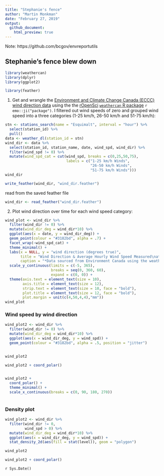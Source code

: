```yaml
---
title: "Stephanie's fence"
author: "Martin Monkman"
date: "February 27, 2019"
output:
  github_document:
    html_preview: true
---
```


<!-- 
This file is licensed with the Creative Commons Attribution 4.0 International License.
-->

Note: https://github.com/bcgov/envreportutils

## Stephanie's fence blew down


```r
library(weathercan)
library(dplyr)
library(ggplot2)

library(feather)

```


(1) Get and wrangle the [Environment and Climate Change Canada (ECCC)](http://climate.weather.gc.ca/historical_data/search_historic_data_e.html) [wind direction data](http://climate.weather.gc.ca/glossary_e.html#windSpd) using the the [rOpenSci](https://ropensci.org/) [`weathercan` R package](http://ropensci.github.io/weathercan/) `r emo::ji("package")`. I filtered out wind speeds of zero and grouped wind speed into a three categories (1-25 km/h, 26-50 km/h and 51-75 km/h):

```r

stn <- stations_search(name = "Esquimalt", interval = "hour") %>% 
  select(station_id) %>% 
  pull()
data <- weather_dl(station_id = stn)
wind_dir <- data %>% 
  select(station_id, station_name, date, wind_spd, wind_dir) %>% 
  filter(wind_spd != 0) %>% 
  mutate(wind_spd_cat = cut(wind_spd, breaks = c(0,25,50,75),
                            labels = c("1-25 km/h Winds",
                                       "26-50 km/h Winds",
                                       "51-75 km/h Winds")))
wind_dir

write_feather(wind_dir, "wind_dir.feather")
```


read from the saved feather file

```r
wind_dir <- read_feather("wind_dir.feather")
```


(2) Plot wind direction over time for each wind speed category:

```r
wind_plot <- wind_dir %>% 
  filter(wind_dir != 0) %>% 
  mutate(wind_dir_deg = wind_dir*10) %>% 
  ggplot(aes(x = date, y = wind_dir_deg)) +
  geom_point(colour = "#3182bd", alpha = .7) +
  facet_wrap(~wind_spd_cat) +
  theme_minimal() +
  labs(x = NULL, y = "wind direction (degrees true)",
       title = "Wind Direction & Average Hourly Wind Speed Measured\nat Esquimalt Harbour (1994-2019)",
       caption = "*Data sourced from Environment Canada using the weathercan R package") +
  scale_y_continuous(limits = c(-5, 365),
                     breaks = seq(0, 360, 60),
                     expand = c(0, 0)) +
  theme(axis.text = element_text(size = 10),
        axis.title = element_text(size = 12),
        strip.text = element_text(size = 10, face = "bold"),
        plot.title = element_text(size = 12, face = "bold"),
        plot.margin = unit(c(4,50,4,4),"mm"))
wind_plot
```

### Wind speed by wind direction


```r

wind_plot2 <- wind_dir %>% 
  filter(wind_dir != 0) %>% 
  mutate(wind_dir_deg = wind_dir*10) %>% 
  ggplot(aes(x = wind_dir_deg, y = wind_spd)) +
  geom_point(colour = "#3182bd", alpha = .5, position = "jitter") 
  

wind_plot2

```


```r

wind_plot2 + coord_polar()
  


```



```r

wind_plot2 + 
  coord_polar() +
  theme_minimal() +
  scale_x_continuous(breaks = c(0, 90, 180, 270))
  


```

### Density plot

```r

wind_plot2 <- wind_dir %>% 
  filter(wind_dir != 0,
         wind_spd > 0) %>% 
  mutate(wind_dir_deg = wind_dir*10) %>% 
  ggplot(aes(x = wind_dir_deg, y = wind_spd)) +
  stat_density_2d(aes(fill = stat(level)), geom = "polygon")

wind_plot2


```



```r

wind_plot2 + coord_polar()


```


`r Sys.Date()`